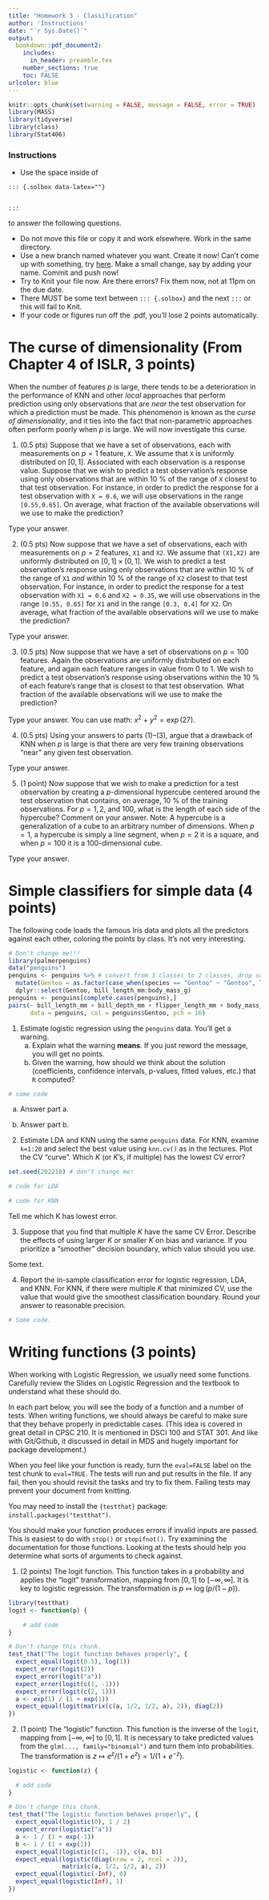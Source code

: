 ```yaml
---
title: "Homework 3 - Classification"
author: 'Instructions'
date: "`r Sys.Date()`"
output: 
  bookdown::pdf_document2:
    includes:
      in_header: preamble.tex
    number_sections: true
    toc: FALSE
urlcolor: blue
---
```


```r
knitr::opts_chunk$set(warning = FALSE, message = FALSE, error = TRUE)
library(MASS)
library(tidyverse)
library(class)
library(Stat406)
```

### Instructions

* Use the space inside of 

```
::: {.solbox data-latex=""}


:::
```

to answer the following questions.


* Do not move this file or copy it and work elsewhere. Work in the same directory. 
* Use a new branch named whatever you want. Create it now! Can't come up with something, try [here](https://alator21.github.io/repository-name-generator/).  Make a small change, say by adding your name. Commit and push now!
* Try to Knit your file now. Are there errors? Fix them now, not at 11pm on the due date.
* There MUST be some text between `::: {.solbox}` and the next `:::` or this will fail to Knit. 
* If your code or figures run off the .pdf, you'll lose 2 points automatically.



# The curse of dimensionality (From Chapter 4 of ISLR, 3 points)

When the number of features $p$ is large, there tends to be a deterioration in the performance of KNN and other _local_ approaches that perform prediction using only observations that are _near_ the test observation for which a prediction must be made. This phenomenon is known as the _curse of dimensionality_, and it ties into the fact that non-parametric approaches often perform poorly when $p$ is large. We will now investigate this curse.

1. (0.5 pts) Suppose that we have a set of observations, each with measurements on $p = 1$ feature, `X`. We assume that `X` is uniformly distributed on $[0,1]$. Associated with each observation is a response value. Suppose that we wish to predict a test observation’s response using only observations that are within 10 % of the range of `X` closest to that test observation. For instance, in order to predict the response for a test observation with `X = 0.6`, we will use observations in the range `[0.55,0.65]`. On average, what fraction of the available observations will we use to make the prediction?

::: {.solbox data-latex=""}
Type your answer.
:::


2. (0.5 pts) Now suppose that we have a set of observations, each with measurements on $p = 2$ features, `X1` and `X2`. We assume that `(X1,X2)` are uniformly distributed on $[0,1]\times[0,1]$. We wish to predict a test observation's response using only observations that are within 10 % of the range of `X1` _and_ within 10 % of the range of `X2` closest to that test observation. For instance, in order to predict the response for a test observation with `X1 = 0.6` and `X2 = 0.35`, we will use observations in the range `[0.55, 0.65]` for `X1` and in the range `[0.3, 0.4]` for `X2`. On average, what fraction of the available observations will we use to make the prediction?

::: {.solbox data-latex=""}
Type your answer.
:::


3. (0.5 pts) Now suppose that we have a set of observations on $p = 100$ features. Again the observations are uniformly distributed on each feature, and again each feature ranges in value from 0 to 1. We wish to predict a test observation’s response using observations within the 10 % of each feature’s range that is closest to that test observation. What fraction of the available observations will we use to make the prediction?

::: {.solbox data-latex=""}
Type your answer. You can use math: $x^2 + y^2 = \exp(27)$.
:::

\clearpage

4. (0.5 pts) Using your answers to parts (1)–(3), argue that a drawback of KNN when $p$ is large is that there are very few training observations "near" any given test observation.

::: {.solbox data-latex=""}
Type your answer.
:::


5. (1 point) Now suppose that we wish to make a prediction for a test observation by creating a $p$-dimensional hypercube centered around the test observation that contains, on average, 10 % of the training observations. For $p = 1,2,$ and 100, what is the length of each side of the hypercube? Comment on your answer. Note: A hypercube is a generalization of a cube to an arbitrary number of dimensions. When $p = 1$, a hypercube is simply a line segment, when $p = 2$ it is a square, and when $p = 100$ it is a 100-dimensional cube.

::: {.solbox data-latex=""}

Type your answer.
:::


\clearpage

# Simple classifiers for simple data (4 points)

The following code loads the famous Iris data and plots all the predictors
against each other, coloring the points by class. It's not very interesting.


```r
# Don't change me!!!
library(palmerpenguins)
data("penguins")
penguins <- penguins %>% # convert from 3 classes to 2 classes, drop some vars
  mutate(Gentoo = as.factor(case_when(species == "Gentoo" ~ "Gentoo", TRUE ~ "not Gentoo"))) %>%
  dplyr::select(Gentoo, bill_length_mm:body_mass_g)
penguins <- penguins[complete.cases(penguins),]
pairs(~ bill_length_mm + bill_depth_mm + flipper_length_mm + body_mass_g,
      data = penguins, col = penguins$Gentoo, pch = 16)
```

1. Estimate logistic regression using the `penguins` data. You'll get a warning. 
    a. Explain what the warning **means**. If you just reword the message, you will get no points.
    b. Given the warning, how should we think about the solution (coefficients, confidence intervals, p-values, fitted values, etc.) that `R` computed?

::: {.solbox data-latex=""}
```r
# some code
```

a. Answer part a.

b. Answer part b.


:::

\clearpage

2. Estimate LDA and KNN using the same `penguins` data. For KNN, examine `k=1:20` and
select the best value using `knn.cv()` as in the lectures. Plot the CV "curve".
Which $K$ (or $K$'s, if multiple) has the lowest CV error?

::: {.solbox data-latex=""}
```r
set.seed(202210) # don't change me!

# code for LDA

# code for KNN

```

Tell me which K has lowest error.
:::

\clearpage

3. Suppose that you find that multiple $K$ have the same CV Error. Describe the 
effects of using larger $K$ or smaller $K$ on bias and variance. If you prioritize
a "smoother" decision boundary, which value should you use.

::: {.solbox data-latex=""}
Some text.

:::


4. Report the in-sample classification error for logistic regression, LDA, and 
KNN. For KNN, if there were multiple $K$ that minimized CV, use the value that
would give the smoothest classification boundary. Round your answer to reasonable 
precision.


::: {.solbox data-latex=""}
```r
# Some code.

```

:::


\clearpage

# Writing functions (3 points)

When working with Logistic Regression, we usually need some functions. 
Carefully review the Slides on Logistic Regression and the textbook to understand
what these should do. 

In each part below, you will see the body of a function and a number of
tests. When writing functions, we should always be careful to make sure that
they behave properly in predictable cases. (This idea is covered in great detail
in CPSC 210. It is mentioned in DSCI 100 and STAT 301. And like with Git/Github,
it discussed in detail in MDS and hugely important for package development.) 

When you feel like your function is ready, turn the `eval=FALSE` label on the test chunk to `eval=TRUE`. The tests will run and put results in the file. If any fail,
then you should revisit the tasks and try to fix them. Failing tests may prevent your document from knitting.

You may need to install the `{testthat}` package: `install.packages("testthat")`.

You should make your function produces errors if invalid inputs are passed. This
is easiest to do with `stop()` or `stopifnot()`. Try examining the documentation
for those functions.
Looking at the tests should help you determine what sorts of arguments to check
against.


1. (2 points) The logit function. This function takes in a probability and applies the 
"logit" transformation, mapping from $[0,1]$ to $[-\infty, \infty]$. It is key
to logistic regression. The transformation is $p \mapsto \log(p/(1-p))$.

::: {.solbox data-latex=""}

```r
library(testthat)
logit <- function(p) {

    # add code
}
```

```r
# Don't change this chunk.
test_that("The logit function behaves properly", {
  expect_equal(logit(0.5), log(1))
  expect_error(logit(2))
  expect_error(logit("a"))
  expect_error(logit(c(1, -1)))
  expect_error(logit(c(2, 1)))
  a <- exp(1) / (1 + exp(1))
  expect_equal(logit(matrix(c(a, 1/2, 1/2, a), 2)), diag(2))
})
```
:::

\clearpage

2. (1 point) The "logistic" function. This function is the inverse of the `logit`, 
mapping from $[-\infty, \infty]$ to $[0,1]$. It is necessary to take predicted
values from the `glm(..., family="binomial")` and turn them into probabilities.
The transformation is $z \mapsto e^z / (1 + e^z) = 1 / (1 + e^{-z})$.

::: {.solbox data-latex=""}

```r
logistic <- function(z) {

  # add code
}
```

```r
# Don't change this chunk.
test_that("The logistic function behaves properly", {
  expect_equal(logistic(0), 1 / 2)
  expect_error(logistic("a"))
  a <- 1 / (1 + exp(-1))
  b <- 1 / (1 + exp(1))
  expect_equal(logistic(c(1, -1)), c(a, b))
  expect_equal(logistic(diag(nrow = 2, ncol = 2)), 
               matrix(c(a, 1/2, 1/2, a), 2))
  expect_equal(logistic(-Inf), 0)
  expect_equal(logistic(Inf), 1)
})
```
:::

